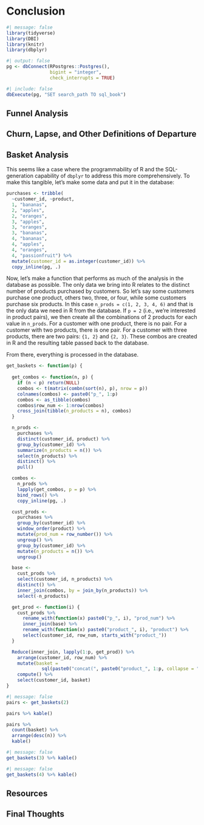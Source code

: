 # Conclusion

```r
#| message: false
library(tidyverse)
library(DBI)
library(knitr)
library(dbplyr)
```

```r
#| output: false
pg <- dbConnect(RPostgres::Postgres(), 
                bigint = "integer",
                check_interrupts = TRUE)
```

```r
#| include: false
dbExecute(pg, "SET search_path TO sql_book")
```

## Funnel Analysis

## Churn, Lapse, and Other Definitions of Departure

## Basket Analysis

This seems like a case where the programmability of R and the SQL-generation capability of `dbplyr` to address this more comprehensively.
To make this tangible, let's make some data and put it in the database:

```r
purchases <- tribble(
  ~customer_id, ~product,
  1, "bananas",
  2, "apples",
  2, "oranges",
  3, "apples",
  3, "oranges",
  3, "bananas",
  4, "bananas",
  4, "apples",
  4, "oranges",
  4, "passionfruit") %>%
  mutate(customer_id = as.integer(customer_id)) %>%
  copy_inline(pg, .)
```

Now, let's make a function that performs as much of the analysis in the database as possible.
The only data we bring into R relates to the distinct number of products purchased by customers.
So let's say some customers purchase one product, others two, three, or four, while some customers purchase six products.
In this case `n_prods = c(1, 2, 3, 4, 6)` and that is the only data we need in R from the database.
If `p = 2` (i.e., we're interested in product pairs), we then create all the combinations of 2 products for each value in `n_prods`.
For a customer with one product, there is no pair.
For a customer with two products, there is one pair.
For a customer with three products, there are two pairs: `{1, 2}` and `{2, 3}`.
These combos are created in R and the resulting table passed back to the database.

From there, everything is processed in the database.

```r
get_baskets <- function(p) {
  
  get_combos <- function(n, p) {
    if (n < p) return(NULL)
    combos <- t(matrix(combn(sort(n), p), nrow = p))
    colnames(combos) <- paste0("p_", 1:p)
    combos <- as_tibble(combos)
    combos$row_num <- 1:nrow(combos)
    cross_join(tibble(n_products = n), combos)
  }

  n_prods <- 
    purchases %>%
    distinct(customer_id, product) %>%
    group_by(customer_id) %>%
    summarize(n_products = n()) %>%
    select(n_products) %>%
    distinct() %>%
    pull()

  combos <-
    n_prods %>% 
    lapply(get_combos, p = p) %>%
    bind_rows() %>%
    copy_inline(pg, .)

  cust_prods <-
    purchases %>% 
    group_by(customer_id) %>% 
    window_order(product) %>% 
    mutate(prod_num = row_number()) %>%
    ungroup() %>%
    group_by(customer_id) %>% 
    mutate(n_products = n()) %>%
    ungroup()

  base <- 
    cust_prods %>%
    select(customer_id, n_products) %>%
    distinct() %>%
    inner_join(combos, by = join_by(n_products)) %>%
    select(-n_products)

  get_prod <- function(i) {
    cust_prods %>%
      rename_with(function(x) paste0("p_", i), "prod_num") %>%
      inner_join(base) %>%
      rename_with(function(x) paste0("product_", i), "product") %>%
      select(customer_id, row_num, starts_with("product_"))
  }

  Reduce(inner_join, lapply(1:p, get_prod)) %>%
    arrange(customer_id, row_num) %>%
    mutate(basket = 
             sql(paste0("concat(", paste0("product_", 1:p, collapse = ", ', ', "), ")"))) %>%
    compute() %>%
    select(customer_id, basket)
}
```

```r
#| message: false
pairs <- get_baskets(2) 

pairs %>% kable()
```
```r
pairs %>%
  count(basket) %>%
  arrange(desc(n)) %>%
  kable()
```

```r
#| message: false
get_baskets(3) %>% kable()
```

```r
#| message: false
get_baskets(4) %>% kable()
```

## Resources

## Final Thoughts

